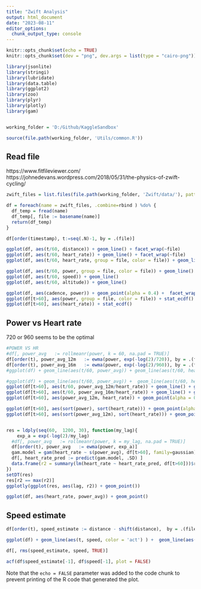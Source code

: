 ---
title: "Zwift Analysis"
output: html_document
date: "2023-08-11"
editor_options: 
  chunk_output_type: console
---

```{r setup, include=FALSE}
knitr::opts_chunk$set(echo = TRUE)
knitr::opts_chunk$set(dev = "png", dev.args = list(type = "cairo-png"))

library(jsonlite)
library(stringi)
library(lubridate)
library(data.table)
library(ggplot2)
library(zoo)
library(plyr)
library(plotly)
library(gam)


working_folder = 'D:/Github/KaggleSandbox'

source(file.path(working_folder, 'Utils/common.R'))
```

## Read file
https://www.fitfileviewer.com/
https://johnedevans.wordpress.com/2018/05/31/the-physics-of-zwift-cycling/

```{r load_data}

zwift_files = list.files(file.path(working_folder, 'Zwift/data/'), pattern = '*.csv', full.names = TRUE)

df = foreach(name = zwift_files, .combine=rbind ) %do% {
  df_temp = fread(name)
  df_temp[, file := basename(name)]
  return(df_temp)
}

df[order(timestamp), t:=seq(.N)-1, by = .(file)]

ggplot(df, aes(t/60, distance)) + geom_line() + facet_wrap(~file)
ggplot(df, aes(t/60, heart_rate)) + geom_line() + facet_wrap(~file)
ggplot(df, aes(t/60, heart_rate, group = file, color = file)) + geom_line()

ggplot(df, aes(t/60, power, group = file, color = file)) + geom_line()
ggplot(df, aes(t/60, speed)) + geom_line()
ggplot(df, aes(t/60, altitude)) + geom_line()

ggplot(df, aes(cadence, power)) + geom_point(alpha = 0.4) +  facet_wrap(~file)
ggplot(df[t>60], aes(power, group = file, color = file)) + stat_ecdf()
ggplot(df[t>60], aes(heart_rate)) + stat_ecdf()


```


## Power vs Heart rate
720 or 960 seems to be the optimal
```{r power_heart_rate, echo=FALSE}
#POWER VS HR
#df[, power_avg   := rollmeanr(power, k = 60, na.pad = TRUE)]
df[order(t), power_avg_12m   := ewma(power, exp(-log(2)/720)), by = .(file)] #12min
df[order(t), power_avg_16m   := ewma(power, exp(-log(2)/960)), by = .(file)] #16min
#ggplot(df) + geom_line(aes(t/60, power_avg)) + geom_line(aes(t/60, heart_rate), color = 'red', alpha = 0.2)

#ggplot(df) + geom_line(aes(t/60, power_avg)) +  geom_line(aes(t/60, heart_rate))
ggplot(df[t>60], aes(t/60, power_avg_12m/heart_rate)) + geom_line() + geom_smooth(span = 0.5, color = 'red', se = FALSE, method = 'loess')+ facet_wrap(~file)
ggplot(df[t>60], aes(t/60, power_avg_16m/heart_rate)) + geom_line() + geom_smooth(span = 0.5, color = 'red', se = FALSE, method = 'loess')+ facet_wrap(~file)
ggplot(df[t>60], aes(power_avg_12m, heart_rate)) + geom_point(alpha = 0.5) + geom_smooth(span = 0.7, color = 'red', se = FALSE, method = 'loess')+ facet_wrap(~file)

ggplot(df[t>60], aes(sort(power), sort(heart_rate))) + geom_point(alpha = 0.5)+ facet_wrap(~file)
ggplot(df[t>60], aes(sort(power_avg_12m), sort(heart_rate))) + geom_point(alpha = 0.5) + facet_wrap(~file)


res = ldply(seq(60,  1200, 30), function(my_lag){
    exp_a = exp(-log(2)/my_lag)
  #df[, power_avg   := rollmeanr(power, k = my_lag, na.pad = TRUE)]
  df[order(t), power_avg   := ewma(power, exp_a)]
  gam.model = gam(heart_rate ~ s(power_avg), df[t>60], family=gaussian)
  df[, heart_rate_pred := predict(gam.model, .SD) ]
  data.frame(r2 = summary(lm(heart_rate ~ heart_rate_pred, df[t>60]))$r.squared, lag = my_lag, exp_a)
})
setDT(res)
res[r2 == max(r2)]
ggplotly(ggplot(res, aes(lag, r2)) + geom_point())

ggplot(df, aes(heart_rate, power_avg)) + geom_point()
```

## Speed estimate

```{r speed, echo=FALSE}

df[order(t), speed_estimate := distance - shift(distance),  by = .(file) ]

ggplot(df) + geom_line(aes(t, speed, color = 'act') ) +  geom_line(aes(t, speed_estimate, color = 'est') ) + facet_wrap(~file)

df[, rms(speed_estimate, speed, TRUE)]

acf(df$speed_estimate[-1], df$speed[-1], plot = FALSE)

```

Note that the `echo = FALSE` parameter was added to the code chunk to prevent printing of the R code that generated the plot.
